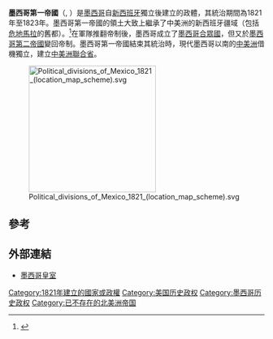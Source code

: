 {{expand|time=2018-12-26T16:15:02+00:00}}
{{Infobox Former Country
|native_name            = ''Imperio Mexicano''
|conventional_long_name = 墨西哥帝國
|common_name            = 墨西哥
|continent              = 北美洲
|region                 = 拉丁美洲、中美洲
|country                = 墨西哥
|status                 = 帝國
|year_start             = 1821年
|year_end               = 1823年
|date_start             = 7月21日
|date_end               = 3月19日
|event_start            = 阿古斯汀一世建國
|event_end              = 帝制被推翻
|event_pre              = [[墨西哥獨立戰爭|墨西哥獨立戰爭]]結束
|date_pre               = 1821年9月27日
|p1                     = 新西班牙總督轄區
|flag_p1                = Flag_of_New_Spain.svg
|national_motto         = ''Religión, Independencia, Unión.''<br/><small>宗教，獨立，聯盟</small>
|s1                     = 墨西哥臨時政府
|flag_s1                = Flag of Mexico (1823-1864, 1867-1893).svg
|s2                     = 中美洲聯邦共和國
|flag_s2                = Flag of the United Provinces of Central America.svg
|s3                     = 英屬洪都拉斯
|flag_s3                = Flag_of_the_United_Kingdom.svg
|image_flag             = Bandera del Primer Imperio Mexicano.svg
|flag                   = 墨西哥國旗
|flag_type              = 國旗
|image_coat             = Coat of Arms of the First Mexican Empire.svg
|symbol                 = 墨西哥國徽
|symbol_type            = 國徽
|national_anthem        = 
|image_map              = First Mexican Empire (orthographic projection).svg
|capital                = [[墨西哥城|墨西哥城]]
|common_languages       = [[西班牙語|西班牙語]]
|religion               = [[羅馬天主教|羅馬天主教]]
|currency               = [[墨西哥雷亞爾|墨西哥雷亞爾]]
|government_type        = [[君主立憲制|君主立憲制]]
|legislature            = [[墨西哥議會|議會]]
|house1                 = [[墨西哥參議院|墨西哥參議院]]
|house2                 = [[墨西哥众议院|墨西哥众议院]]
|title_leader           = [[墨西哥皇帝|墨西哥皇帝]]
|leader1                = [[阿古斯汀一世_(墨西哥)|阿古斯汀一世]]
|year_leader1           = 1822–1823
|title_representative   = 攝政
|representative1        = [[阿古斯汀一世_(墨西哥)|阿古斯汀一世]]
|representative2        = {{link-en|Nicolás Bravo Rueda|Nicolás Bravo Rueda}}
|year_representative1   = 1821–1822
|year_representative2   = 1822
|stat_area1             = 4925283
|today                  = {{flag|Belize}} <br /> {{flag|Costa Rica}} <br /> {{flag|El Salvador}} <br /> {{flag|Guatemala}} <br /> {{flag|Honduras}} <br /> {{flag|Mexico}} <br /> {{flag|Nicaragua}} <br /> {{flag|United States}} <br> '''∟''' {{flag|California}} <br /> {{flag|Texas}} <br /> {{flag|New Mexico}} <br /> {{flag|Arizona}}<br /> {{flag|Nevada}} <br /> {{flag|Utah}}
|flag_s4=Flag of the Mosquito Monarchy.svg|s4=蚊子海岸}}

'''墨西哥第一帝國'''（{{lang-es|Imperio Mexicano}}, {{IPA-es|ĩmˈpeɾjo mexiˈcano|pron}}）是[[墨西哥|墨西哥]]自[[新西班牙總督轄區|新西班牙]]獨立後建立的政體，其統治期間為1821年至1823年。墨西哥第一帝國的領土大致上繼承了中美洲的新西班牙疆域（包括[[危地馬拉|危地馬拉]]的舊都）。<ref>{{Cite web |url=http://www.allempires.com/article/index.php?q=Mexican_empire_i |title=墨西哥第一帝國 |access-date=2012-02-09 |archive-date=2007-02-07 |archive-url=https://web.archive.org/web/20070207143906/http://www.allempires.com/article/index.php?q=Mexican_empire_i |dead-url=no }}</ref>在軍隊推翻帝制後，墨西哥成立了[[墨西哥合眾國_(1824–1864)|墨西哥合眾國]]，但又於[[墨西哥第二帝國|墨西哥第二帝國]]變回帝制。墨西哥第一帝國結束其統治時，現代墨西哥以南的[[中美洲|中美洲]]借機獨立，建立[[中美洲聯合省|中美洲聯合省]]。

[[File:Political_divisions_of_Mexico_1821_(location_map_scheme).svg|250px]]

==參考==
{{Reflist|2}}

==外部連結==
*[https://web.archive.org/web/20050305022633/http://www.casaimperial.org/ 墨西哥皇室]
{{帝国}}

[[Category:1821年建立的國家或政權|Category:1821年建立的國家或政權]]
[[Category:美国历史政权|Category:美国历史政权]]
[[Category:墨西哥历史政权|Category:墨西哥历史政权]]
[[Category:已不存在的北美洲帝国|Category:已不存在的北美洲帝国]]